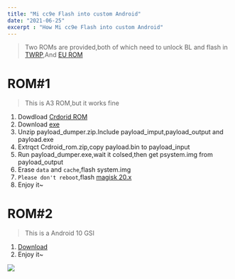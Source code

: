 ```yaml
---
title: "Mi cc9e Flash into custom Android"
date: "2021-06-25"
excerpt : "How Mi cc9e Flash into custom Android"
---
```


> Two ROMs are provided,both of which need to unlock BL and flash in [TWRP](https://mifirm.net/downloadtwrp/151),And [EU ROM](https://sourceforge.net/projects/xiaomi-eu-multilang-miui-roms/files/xiaomi.eu/MIUI-WEEKLY-RELEASES/20.6.11/xiaomi.eu_multi_MICC9e_20.6.11_v12-10.zip/download)

# ROM#1

> This is A3 ROM,but it works fine

1. Dowdload [Crdorid ROM](https://crdroid.net/laurel_sprout)
2. Download [exe](https://androidfilehost.com/?fid=818070582850510260)
3. Unzip payload_dumper.zip.Include payload_imput,payload_output and payload.exe
4. Extrqct Crdroid_rom.zip,copy payload.bin to payload_input
5. Run payload_dumper.exe,wait it colsed,then get psystem.img from payload_output
6. Erase `data` and `cache`,flash system.img
7. `Please don't reboot`,flash [magisk 20.x](https://github.com/topjohnwu/Magisk/releases/download/v20.4/Magisk-v20.4.zip)
8. Enjoy it~

# ROM#2
> This is a Android 10 GSI

1. [Download](https://github.com/phhusson/treble_experimentations/releases/download/v219/system-quack-arm64-ab-gapps.img.xz)
2. Enjoy it~

![](a.jpg)

